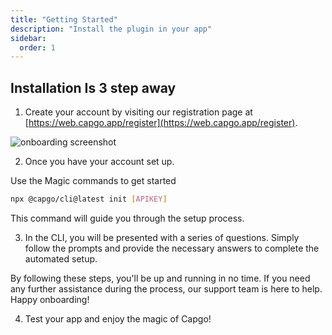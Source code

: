 ```yaml
---
title: "Getting Started"
description: "Install the plugin in your app"
sidebar:
  order: 1
---
```



<YouTube id="NzXXKoyhTIo" title="Walkthrough of Capgo in 15 min" />

## Installation Is 3 step away

1. Create your account by visiting our registration page at [https://web.capgo.app/register](https://web.capgo.app/register).

![onboarding screenshot](/onboard.webp "onboarding screenshot")

2. Once you have your account set up.

Use the Magic commands to get started

```bash
npx @capgo/cli@latest init [APIKEY]
```

This command will guide you through the setup process.

3. In the CLI, you will be presented with a series of questions. Simply follow the prompts and provide the necessary answers to complete the automated setup.

<Aside type="tip">
  By following these steps, you'll be up and running in no time. If you need any further assistance during the process, our support team is here to help. Happy onboarding!
</Aside>

4. Test your app and enjoy the magic of Capgo!
